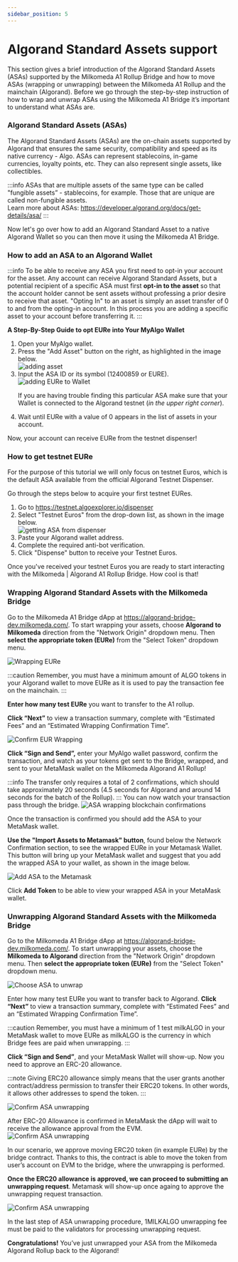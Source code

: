 ```yaml
---
sidebar_position: 5
---
```



# Algorand Standard Assets support 
<p style={{textAlign:"justify"}}>
This section gives a brief introduction of the Algorand Standard Assets (ASAs) supported by the Milkomeda A1 Rollup Bridge and how to move ASAs (wrapping or unwrapping) between the Milkomeda A1 Rollup and the mainchain (Algorand).
Before we go through the step-by-step instruction of how to wrap and unwrap ASAs using the Milkomeda A1 Bridge it’s important to understand what ASAs are.
<h3>Algorand Standard Assets (ASAs)</h3>

The Algorand Standard Assets (ASAs) are the on-chain assets supported by Algorand that ensures the same security, compatibility and speed as its native currency - Algo. 
ASAs can represent stablecoins, in-game currencies, loyalty points, etc. They can also represent single assets, like collectibles.

:::info
ASAs that are multiple assets of the same type can be called "fungible assets” - stablecoins, for example. Those that are unique are called non-fungible assets. <br />
Learn more about ASAs: https://developer.algorand.org/docs/get-details/asa/
:::

Now let's go over how to add an Algorand Standard Asset to a native Algorand Wallet so you can then move it using the Milkomeda A1 Bridge.

<h3>How to add an ASA to an Algorand Wallet</h3>

:::info
To be able to receive any ASA you first need to opt-in your account for the asset. Any account can receive Algorand Standard Assets, but a potential recipient of a specific ASA must first **opt-in to the asset** so that the account holder cannot be sent assets without professing a prior desire to receive that asset.
"Opting In" to an asset is simply an asset transfer of 0 to and from the opting-in account. In this process you are adding a specific asset to your account before transferring it.
:::

**A Step-By-Step Guide to opt EURe into Your MyAlgo Wallet**
<ol>
<li>Open your MyAlgo wallet.</li> 
<li>Press the "Add Asset" button on the right, as highlighted in the image below.</li> 

<img src={addasset} className="img-full" alt="adding asset" />

<li>Input the ASA ID or its symbol (12400859 or EURE).

<img src={addingEuretowallet} alt="adding EURe to Wallet" />

If you are having trouble finding this particular ASA make sure that your Wallet is connected to the Algorand testnet (_in the upper right corner_).
</li> 
<li>Wait until EURe with a value of 0 appears in the list of assets in your account.</li> 
</ol>
Now, your account can receive EURe from the testnet dispenser! 

<h3>How to get testnet EURe </h3>

For the purpose of this tutorial we will only focus on testnet Euros, which is the default ASA available from the official Algorand Testnet Dispenser.

Go through the steps below to acquire your first testnet EURes.

<ol> 
<li>Go to <a href="https://testnet.algoexplorer.io/dispenser">https://testnet.algoexplorer.io/dispenser</a></li> 
<li>Select "Testnet Euros" from the drop-down list, as shown in the image below.</li> 
<img src={asadispenser} className="img-full" alt="getting ASA from dispenser" />
<li>Paste your Algorand wallet address.</li>
<li>Complete the required anti-bot verification.</li> 
<li>Click "Dispense" button to receive your Testnet Euros.</li> 
</ol> 

Once you've received your testnet Euros you are ready to start interacting with the Milkomeda | Algorand A1 Rollup Bridge. How cool is that!

<h3>Wrapping Algorand Standard Assets with the Milkomeda Bridge</h3>


Go to the Milkomeda A1 Bridge dApp at <a href="https://algorand-bridge-dev.milkomeda.com/">https://algorand-bridge-dev.milkomeda.com/</a>. To start wrapping your assets, choose **Algorand to Milkomeda** direction from the "Network Origin" dropdown menu. Then **select the appropriate token (EURe)** from the "Select Token" dropdown menu.

<img src={EURewrappingchoice} className="img-full" alt="Wrapping EURe" />

:::caution
Remember, you must have a minimum amount of ALGO tokens in your Algorand wallet to move EURe as it is used to pay the transaction fee on the mainchain. 
:::

**Enter how many test EURe** you want to transfer to the A1 rollup. 

**Click “Next”** to view a transaction summary, complete with “Estimated Fees” and an “Estimated Wrapping Confirmation Time”.

<img src={EURewrappingconfirmation} className="img-full" alt="Confirm EUR Wrapping" />

**Click “Sign and Send”,** enter your MyAlgo wallet password, confirm the transaction, and watch as your tokens get sent to the Bridge, wrapped, and sent to your MetaMask wallet on the Milkomeda Algorand A1 Rollup!

:::info
The transfer only requires a total of 2 confirmations, which should take approximately 20 seconds (4.5 seconds for Algorand and around 14 seconds for the batch of the Rollup). 
:::
You can now watch your transaction pass through the bridge.
<img src={ASAwrappedconfirmations} className="img-full" alt="ASA wrapping blockchain confirmations" />

Once the transaction is confirmed you should add the ASA to your MetaMask wallet.

**Use the "Import Assets to Metamask" button**, found below the Network Confirmation section, to see the wrapped EURe in your Metamask Wallet. 
This button will bring up your MetaMask wallet and suggest that you add the wrapped ASA to your wallet, as shown in the image below.

<img src={AddASSAtoMetamask}  alt="Add ASA to the Metamask" />

Click **Add Token** to be able to view your wrapped ASA in your MetaMask wallet.


<h3>Unwrapping Algorand Standard Assets with the Milkomeda Bridge</h3>

Go to the Milkomeda A1 Bridge dApp at <a href="https://algorand-bridge-dev.milkomeda.com/">https://algorand-bridge-dev.milkomeda.com/</a>. To start unwrapping your assets, choose the **Milkomeda to Algorand** direction from the "Network Origin" dropdown menu. Then **select the appropriate token (EURe)** from the "Select Token" dropdown menu.

<img src={ChooseASAtounwrap} className="img-full" alt="Choose ASA to unwrap" />

Enter how many test EURe you want to transfer back to Algorand. 
**Click “Next”** to view a transaction summary, complete with “Estimated Fees” and an “Estimated Wrapping Confirmation Time”.

:::caution
Remember, you must have a minimum of 1 test milkALGO in your MetaMask wallet to move EURe as milkALGO is the currency in which Bridge fees are paid when unwrapping.
:::


**Click “Sign and Send”**, and your MetaMask Wallet will show-up. Now you need to approve an ERC-20 allowance. 

:::note
Giving ERC20 allowance simply means that the user grants another contract/address permission to transfer their ERC20 tokens. In other words, it allows other addresses to spend the token. 
:::


<img src={erc20allowance}  alt="Confirm ASA unwrapping" />

After ERC-20 Allowance is confirmed in MetaMask the dApp will wait to receive the allowance approval from the EVM.  
<img src={tokenerc20allowance} className="img-full" alt="Confirm ASA unwrapping" />

In our scenario, we approve moving ERC20 token (in example EURe) by the bridge contract. Thanks to this, the contract is able to move the token from user’s account on EVM to the bridge, where the unwrapping is performed. 

**Once the ERC20 allowance is approved, we can proceed to submitting an unwrapping request**. Metamask will show-up once againg to approve the unwrapping request transaction. 

<img src={unwrappingreqconfirmation}  alt="Confirm ASA unwrapping" />

In the last step of ASA unwrapping procedure, 1MILKALGO unwrapping fee must be paid to the validators for processing unwrapping request.

**Congratulations!** You’ve just unwrapped your ASA from the Milkomeda Algorand Rollup back to the Algorand!
</p>

